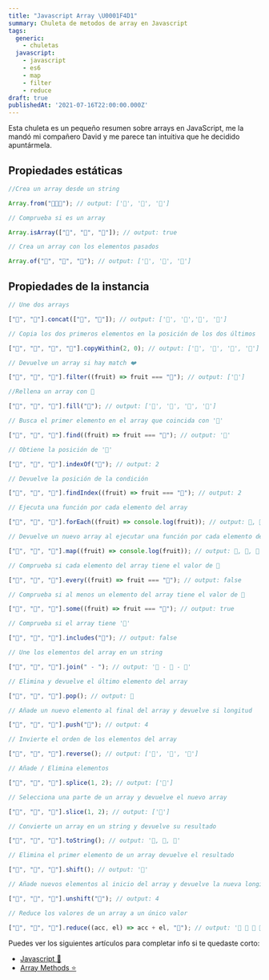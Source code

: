 ```yaml
---
title: "Javascript Array \U0001F4D1"
summary: Chuleta de metodos de array en Javascript
tags:
  generic:
    - chuletas
  javascript:
    - javascript
    - es6
    - map
    - filter
    - reduce
draft: true
publishedAt: '2021-07-16T22:00:00.000Z'
---
```


Esta chuleta es un pequeño resumen sobre arrays en JavaScript, me la mandó mi compañero David y me parece tan intuitiva que he decidido apuntármela.

## Propiedades estáticas

```javascript
//Crea un array desde un string

Array.from("🍐🍉🍒"); // output: ['🍐', '🍉', '🍒']
```

```javascript
// Comprueba si es un array

Array.isArray(["🍐", "🍉", "🍒"]); // output: true
```

```javascript
// Crea un array con los elementos pasados

Array.of("🍐", "🍉", "🍒"); // output: ['🍐', '🍉', '🍒']
```

## Propiedades de la instancia

```javascript
// Une dos arrays

["🍐", "🍉"].concat(["🍒", "🍌"]); // output: ['🍐', '🍉','🍒', '🍌']
```

```javascript
// Copia los dos primeros elementos en la posición de los dos últimos

["🍐", "🍉", "🍒", "🍌"].copyWithin(2, 0); // output: ['🍐', '🍉', '🍐', '🍉']
```

```javascript
// Devuelve un array si hay match ❤️

["🍐", "🍉", "🍒"].filter((fruit) => fruit === "🍒"); // output: ['🍒']
```

```javascript
//Rellena un array con 🍑

["🍐", "🍉", "🍒"].fill("🍑"); // output: ['🍑', '🍑', '🍑', '🍑']
```

```javascript
// Busca el primer elemento en el array que coincida con '🍒'

["🍐", "🍉", "🍒"].find((fruit) => fruit === "🍒"); // output: '🍒'
```

```javascript
// Obtiene la posición de '🍒'

["🍐", "🍉", "🍒"].indexOf("🍒"); // output: 2
```

```javascript
// Devuelve la posición de la condición

["🍐", "🍉", "🍒"].findIndex((fruit) => fruit === "🍒"); // output: 2
```

```javascript
// Ejecuta una función por cada elemento del array

["🍐", "🍉", "🍒"].forEach((fruit) => console.log(fruit)); // output: 🍐, 🍉, 🍒
```

```javascript
// Devuelve un nuevo array al ejecutar una función por cada elemento del array

["🍐", "🍉", "🍒"].map((fruit) => console.log(fruit)); // output: 🍐, 🍉, 🍒
```

```javascript
// Comprueba si cada elemento del array tiene el valor de 🍒

["🍐", "🍉", "🍒"].every((fruit) => fruit === "🍒"); // output: false
```

```javascript
// Comprueba si al menos un elemento del array tiene el valor de 🍒

["🍐", "🍉", "🍒"].some((fruit) => fruit === "🍒"); // output: true
```

```javascript
// Comprueba si el array tiene '🍇'

["🍐", "🍉", "🍒"].includes("🍇"); // output: false
```

```javascript
// Une los elementos del array en un string

["🍐", "🍉", "🍒"].join(" - "); // output: '🍐 - 🍉 - 🍒'
```

```javascript
// Elimina y devuelve el último elemento del array

["🍐", "🍉", "🍒"].pop(); // output: 🍒
```

```javascript
// Añade un nuevo elemento al final del array y devuelve si longitud

["🍐", "🍉", "🍒"].push("🍌"); // output: 4
```

```javascript
// Invierte el orden de los elementos del array

["🍐", "🍉", "🍒"].reverse(); // output: ['🍒', '🍉', '🍐']
```

```javascript
// Añade / Elimina elementos

["🍐", "🍉", "🍒"].splice(1, 2); // output: ['🍐']
```

```javascript
// Selecciona una parte de un array y devuelve el nuevo array

["🍐", "🍉", "🍒"].slice(1, 2); // output: ['🍉']
```

```javascript
// Convierte un array en un string y devuelve su resultado

["🍐", "🍉", "🍒"].toString(); // output: '🍐, 🍉, 🍒'
```

```javascript
// Elimina el primer elemento de un array devuelve el resultado

["🍐", "🍉", "🍒"].shift(); // output: '🍐'
```

```javascript
// Añade nuevos elementos al inicio del array y devuelve la nueva longitud

["🍐", "🍉", "🍒"].unshift("🍌"); // output: 4
```

```javascript
// Reduce los valores de un array a un único valor

["🍐", "🍉", "🍒"].reduce((acc, el) => acc + el, "🍉"); // output: '🍉 🍐 🍉 🍒'
```

Puedes ver los siguientes artículos para completar info si te quedaste corto:

* [Javascript 📑](/blog/chuletas/javascript "")
* [Array Methods ⭐](/blog/javascript/array-methods "")
